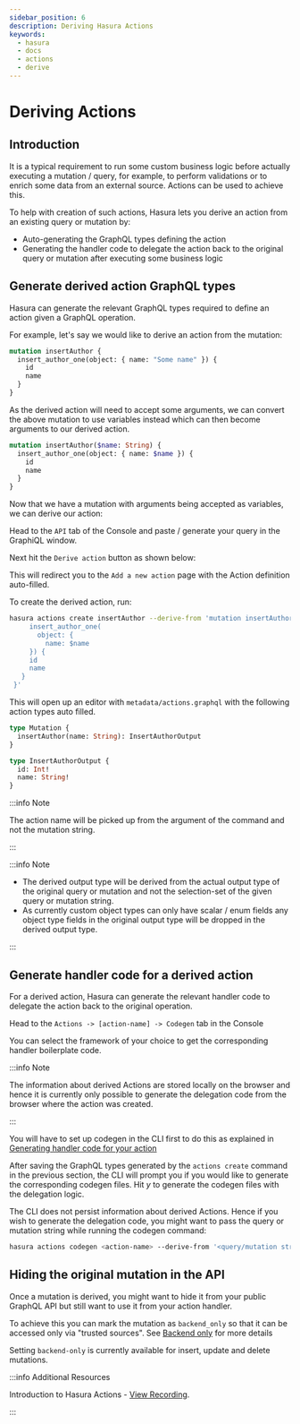 ```yaml
---
sidebar_position: 6
description: Deriving Hasura Actions
keywords:
  - hasura
  - docs
  - actions
  - derive
---
```



# Deriving Actions

## Introduction

It is a typical requirement to run some custom business logic before actually executing a mutation / query, for example,
to perform validations or to enrich some data from an external source. Actions can be used to achieve this.

To help with creation of such actions, Hasura lets you derive an action from an existing query or mutation by:

- Auto-generating the GraphQL types defining the action
- Generating the handler code to delegate the action back to the original query or mutation after executing some
  business logic

## Generate derived action GraphQL types

Hasura can generate the relevant GraphQL types required to define an action given a GraphQL operation.

For example, let's say we would like to derive an action from the mutation:

```graphql
mutation insertAuthor {
  insert_author_one(object: { name: "Some name" }) {
    id
    name
  }
}
```

As the derived action will need to accept some arguments, we can convert the above mutation to use variables instead
which can then become arguments to our derived action.

```graphql
mutation insertAuthor($name: String) {
  insert_author_one(object: { name: $name }) {
    id
    name
  }
}
```

Now that we have a mutation with arguments being accepted as variables, we can derive our action:

<Tabs groupId="user-preference" className="api-tabs">
<TabItem value="console" label="Console">

Head to the `API` tab of the Console and paste / generate your query in the GraphiQL window.

Next hit the `Derive action` button as shown below:

<Thumbnail src="/img/actions/actions-derive-button.png" alt="Console derive action button" />

This will redirect you to the `Add a new action` page with the Action definition auto-filled.

<Thumbnail src="/img/actions/actions-derive-types.png" alt="Console derived action types" />

</TabItem>
<TabItem value="cli" label="CLI">

To create the derived action, run:

```bash
hasura actions create insertAuthor --derive-from 'mutation insertAuthor($name: String) {
     insert_author_one(
       object: {
         name: $name
     }) {
     id
     name
   }
 }'
```

This will open up an editor with `metadata/actions.graphql` with the following action types auto filled.

```graphql
type Mutation {
  insertAuthor(name: String): InsertAuthorOutput
}

type InsertAuthorOutput {
  id: Int!
  name: String!
}
```

:::info Note

The action name will be picked up from the argument of the command and not the mutation string.

:::

</TabItem>

</Tabs>

:::info Note

- The derived output type will be derived from the actual output type of the original query or mutation and not the
  selection-set of the given query or mutation string.
- As currently custom object types can only have scalar / enum fields any object type fields in the original output type
  will be dropped in the derived output type.

:::

## Generate handler code for a derived action

For a derived action, Hasura can generate the relevant handler code to delegate the action back to the original
operation.

<Tabs groupId="user-preference" className="api-tabs">
<TabItem value="console" label="Console">

Head to the `Actions -> [action-name] -> Codegen` tab in the Console

You can select the framework of your choice to get the corresponding handler boilerplate code.

<Thumbnail src="/img/actions/actions-derive-codegen.png" alt="Console derived action codegen" />

:::info Note

The information about derived Actions are stored locally on the browser and hence it is currently only possible to
generate the delegation code from the browser where the action was created.

:::

</TabItem>
<TabItem value="cli" label="CLI">

You will have to set up codegen in the CLI first to do this as explained in
[Generating handler code for your action](/actions/codegen/index.mdx#actions-codegen-execute)

After saving the GraphQL types generated by the `actions create` command in the previous section, the CLI will prompt you
if you would like to generate the corresponding codegen files. Hit <em>y</em> to generate the codegen files with the
delegation logic.

The CLI does not persist information about derived Actions. Hence if you wish to generate the delegation code, you might
want to pass the query or mutation string while running the codegen command:

```bash
hasura actions codegen <action-name> --derive-from '<query/mutation string>'
```

</TabItem>
</Tabs>

## Hiding the original mutation in the API

Once a mutation is derived, you might want to hide it from your public GraphQL API but still want to use it from your
action handler.

To achieve this you can mark the mutation as `backend_only` so that it can be accessed only via "trusted sources". See
[Backend only](/auth/authorization/permission-rules.mdx#backend-only-permissions) for more details

Setting `backend-only` is currently available for insert, update and delete mutations.

:::info Additional Resources

Introduction to Hasura Actions -
[View Recording](https://hasura.io/events/webinar/hasura-actions/?pg=docs&plcmt=body&cta=view-recording&tech=).

:::
